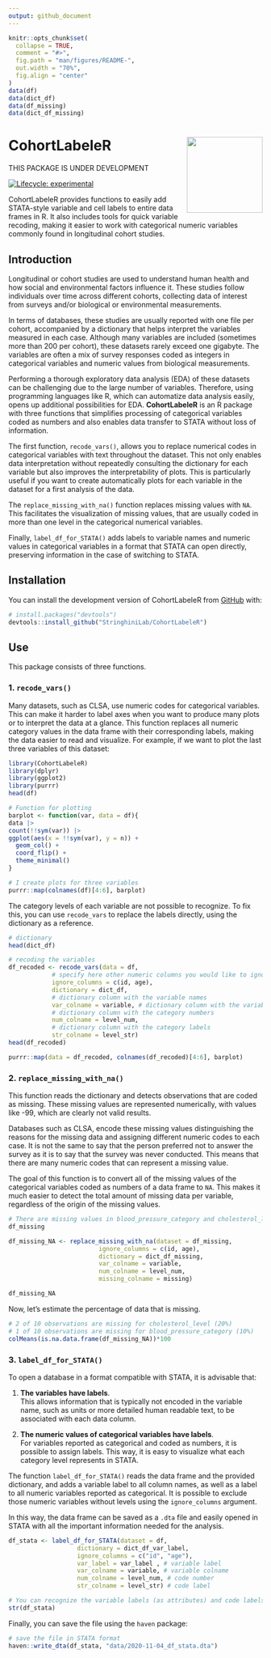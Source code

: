 ```yaml
---
output: github_document
---
```


<!-- README.md is generated from README.Rmd. Please edit that file -->

```r
knitr::opts_chunk$set(
  collapse = TRUE,
  comment = "#>",
  fig.path = "man/figures/README-",
  out.width = "70%",
  fig.align = "center"
)
data(df)
data(dict_df)
data(df_missing)
data(dict_df_missing)
```

# CohortLabeleR <img src="logo.png" align="right" height="150"/>

THIS PACKAGE IS UNDER DEVELOPMENT

<!-- badges: start -->
[![Lifecycle: experimental](https://img.shields.io/badge/lifecycle-experimental-orange.svg)](https://lifecycle.r-lib.org/articles/stages.html#experimental)
<!-- badges: end -->

CohortLabeleR provides functions to easily add STATA-style variable and cell labels to entire data frames in R. It also includes tools for quick variable recoding, making it easier to work with categorical numeric variables commonly found in longitudinal cohort studies.

## Introduction

Longitudinal or cohort studies are used to understand human health and how social and environmental factors influence it. These studies follow individuals over time across different cohorts, collecting data of interest from surveys and/or biological or environmental measurements.

In terms of databases, these studies are usually reported with one file per cohort, accompanied by a dictionary that helps interpret the variables measured in each case. Although many variables are included (sometimes more than 200 per cohort), these datasets rarely exceed one gigabyte. The variables are often a mix of survey responses coded as integers in categorical variables and numeric values from biological measurements.

Performing a thorough exploratory data analysis (EDA) of these datasets can be challenging due to the large number of variables. Therefore, using programming languages like R, which can automatize data analysis easily, opens up additional possibilities for EDA. **CohortLabeleR** is an R package with three functions that simplifies processing of categorical variables coded as numbers and also enables data transfer to STATA without loss of information.

The first function, `recode_vars()`, allows you to replace numerical codes in categorical variables with text throughout the dataset. This not only enables data interpretation without repeatedly consulting the dictionary for each variable but also improves the interpretability of plots. This is particularly useful if you want to create automatically plots for each variable in the dataset for a first analysis of the data.

The `replace_missing_with_na()` function replaces missing values with `NA`. This facilitates the visualization of missing values, that are usually coded in more than one level in the categorical numerical variables.

Finally, `label_df_for_STATA()` adds labels to variable names and numeric values in categorical variables in a format that STATA can open directly, preserving information in the case of switching to STATA.

## Installation

You can install the development version of CohortLabeleR from [GitHub](https://github.com/) with:

``` r
# install.packages("devtools")
devtools::install_github("StringhiniLab/CohortLabeleR")
```

## Use

This package consists of three functions. 

### 1. `recode_vars()`

Many datasets, such as CLSA, use numeric codes for categorical variables. This can make it harder to label axes when you want to produce many plots or to interpret the data at a glance. 
This function replaces all numeric category values in the data frame with their corresponding labels, making the data easier to read and visualize.
For example, if we want to plot the last three variables of this dataset:
```r
library(CohortLabeleR)
library(dplyr)
library(ggplot2)
library(purrr)
head(df)
```

```r

# Function for plotting
barplot <- function(var, data = df){
data |> 
count(!!sym(var)) |> 
ggplot(aes(x = !!sym(var), y = n)) +
  geom_col() + 
  coord_flip() +
  theme_minimal()
}

# I create plots for three variables
purrr::map(colnames(df)[4:6], barplot)
```
The category levels of each variable are not possible to recognize. To fix this, you can use `recode_vars` to replace the labels directly, using the dictionary as a reference.

```r
# dictionary
head(dict_df)

# recoding the variables
df_recoded <- recode_vars(data = df,
            # specify here other numeric columns you would like to ignore
            ignore_columns = c(id, age), 
            dictionary = dict_df,
            # dictionary column with the variable names
            var_colname = variable, # dictionary column with the variables
            # dictionary column with the category numbers
            num_colname = level_num,
            # dictionary column with the category labels
            str_colname = level_str)
head(df_recoded)
```

```r
purrr::map(data = df_recoded, colnames(df_recoded)[4:6], barplot)
```

### 2. `replace_missing_with_na()`

This function reads the dictionary and detects observations that are coded as missing. These missing values are represented numerically, with values like -99, which are clearly not valid results.

Databases such as CLSA, encode these missing values  distinguishing the reasons for the missing data and assigning different numeric codes to each case.
It is not the same to say that the person preferred not to answer the survey as it is to say that the survey was never conducted.
This means that there are many numeric codes that can represent a missing value.

The goal of this function is to convert all of the missing values of the categorical variables coded as numbers of a data frame to `NA`. This makes it much easier to detect the total amount of missing data per variable, regardless of the origin of the missing values.

```r
# There are missing values in blood_pressure_category and cholesterol_level
df_missing
```
```r
df_missing_NA <- replace_missing_with_na(dataset = df_missing,
                         ignore_columns = c(id, age),
                         dictionary = dict_df_missing,
                         var_colname = variable,
                         num_colname = level_num,
                         missing_colname = missing)

df_missing_NA
```

Now, let's estimate the percentage of data that is missing.

```r
# 2 of 10 observations are missing for cholesterol_level (20%)
# 1 of 10 observations are missing for blood_pressure_category (10%)
colMeans(is.na.data.frame(df_missing_NA))*100
```

### 3. `label_df_for_STATA()`

To open a database in a format compatible with STATA, it is advisable that:

1. **The variables have labels**.  
    This allows information that is typically not encoded in the variable name, such as units or more detailed human readable text, to be associated with each data column.
    
2. **The numeric values of categorical variables have labels**.  
    For variables reported as categorical and coded as numbers, it is possible to assign labels. This way, it is easy to visualize what each category level represents in STATA.

The function `label_df_for_STATA()` reads the data frame and the provided dictionary, and adds a variable label to all column names, as well as a label to all numeric variables reported as categorical. It is possible to exclude those numeric variables without levels using the `ignore_columns` argument.

In this way, the data frame can be saved as a `.dta` file and easily opened in STATA with all the important information needed for the analysis.


```r
df_stata <- label_df_for_STATA(dataset = df,
                   dictionary = dict_df_var_label,
                   ignore_columns = c("id", "age"),
                   var_label = var_label , # variable label
                   var_colname = variable, # variable colname
                   num_colname = level_num, # code number
                   str_colname = level_str) # code label

# You can recognize the variable labels (as attributes) and code labels (as labels) when checking the data frame structure
str(df_stata)
```

Finally, you can save the file using the `haven` package:

```r
# save the file in STATA format
haven::write_dta(df_stata, "data/2020-11-04_df_stata.dta")
```

